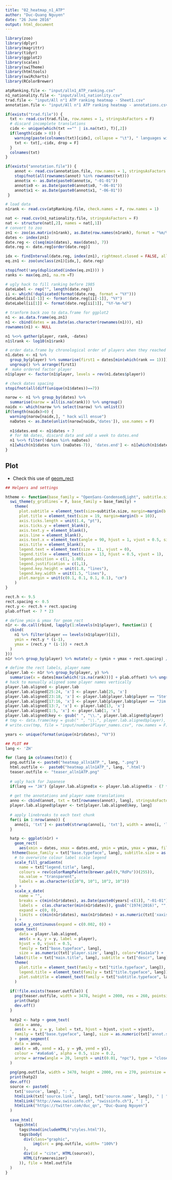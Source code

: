 ```yaml
---
title: "02_heatmap_n1_ATP"
author: "Duc-Quang Nguyen"
date: "26 June 2016"
output: html_document
---
```


```r
library(zoo)
library(dplyr)
library(magrittr)
library(tidyr)
library(ggplot2)
library(scales)
library(swiTheme)
library(htmltools)
library(swiRcharts)
library(RColorBrewer)

atpRanking.file <- "input/alln1_ATP_ranking.csv"
n1_nationality.file <- "input/alln1_nationlity.csv"
trad.file <- "input/All n°1 ATP ranking heatmap - Sheet1.csv"
annotation.file <- "input/All n°1 ATP ranking heatmap - annotations.csv"

if(exists("trad.file")) {
  txt <- read.csv(trad.file, row.names = 1, stringsAsFactors = F)
  # discard incomplete translations
  cidx <- unique(which(txt =="" | is.na(txt), T)[,2])
  if(length(cidx > 0)) {
    warning(paste(colnames(txt)[cidx], collapse = "\t"), " languages will be discarded!", "\n")
    txt <- txt[,-cidx, drop = F]
  }
  colnames(txt)  
}

if(exists("annotation.file")) {
    annot <- read.csv(annotation.file, row.names = 1, stringsAsFactors = F)  
    stopifnot(all(rownames(annot) %in% rownames(txt)))
    annot$x <- as.Date(paste0(annot$x, "-01-01"))
    annot$x0 <- as.Date(paste0(annot$x0, "-06-01"))
    annot$x1 <- as.Date(paste0(annot$x1, "-06-01"))
 }
```

```r
# load data
n1rank <- read.csv(atpRanking.file, check.names = F, row.names = 1)

nat <- read.csv(n1_nationality.file, stringsAsFactors = F)
nat <- structure(nat[,2], names = nat[,1])
# convert to zoo
zn1 <- zoo(as.matrix(n1rank), as.Date(row.names(n1rank), format = "%m/%d/%Y"))
dates <- index(zn1)
date.reg <- c(seq(min(dates), max(dates), 7))
date.reg <- date.reg[order(date.reg)]

idx <- findInterval(date.reg, index(zn1), rightmost.closed = FALSE, all.inside = FALSE)
eq.zn1 <- zoo(unclass(zn1)[idx,], date.reg)

stopifnot(!any(duplicated(index(eq.zn1))) )
ranks <- max(eq.zn1, na.rm =T)

# ugly hack to fill ranking before 1985
dateLabel <- rep("", length(date.reg))
ii <- which(!duplicated(format(date.reg, format = "%Y")))
dateLabel[ii[-1]] <- format(date.reg[ii[-1]], "%Y")
dateLabel[ii[1]] <- format(date.reg[ii[1]], "%Y-%m-%d")

# tranform back zoo to data.frame for ggplot2
n1 <- as.data.frame(eq.zn1)
n1 <- cbind(dates = as.Date(as.character(rownames(n1))), n1)
rownames(n1) <- NULL

n1 %<>% gather(player, rank, -dates)
n1$lrank <- log10(n1$rank)

# order data.frame by chronological order of players when they reached n1
n1.dates <- n1 %>% 
  group_by(player) %>% summarise(first1 = dates[min(which(rank == 1))]) %>% 
  ungroup() %>% arrange(first1)
#  make ordered factor player
n1$player <- factor(n1$player, levels = rev(n1.dates$player))

# check dates spacing
stopifnot(all(diff(unique(n1$dates))==7))

narow <- n1 %>% group_by(dates) %>% 
  summarise(narow = all(is.na(rank))) %>% ungroup()
naidx <- which(narow %>% select(narow) %>% unlist())
if(length(naidx)>0) {
  warning(narow[naidx,], " hack will ensue")
  naDates <- as.Date(unlist(narow[naidx,'dates']), use.names = F)
  
  n1$dates.end <- n1$dates + 7
  # for NA dates, discard data and add a week to dates.end
  n1 %<>% filter(!dates %in% naDates)
  n1[which(n1$dates %in% (naDates-7)), 'dates.end'] <- n1[which(n1$dates %in% (naDates-7)), 'dates.end'] + 7
}

```

## Plot

* Check this use of [geom_rect](https://nsaunders.wordpress.com/2015/04/15/project-tycho-ggplot2-and-the-shameless-stealing-of-blog-ideas/)

```r
## Helpers and settings

htheme <- function(base_family = "OpenSans-CondensedLight", subtitle.size = 15) {
  swi_theme(y_gridlines = F, base_family = base_family) + 
    theme(
      plot.subtitle = element_text(size=subtitle.size, margin=margin(b = 10)),
      plot.title = element_text(size = 19, margin=margin(b = 10)),
      axis.ticks.length = unit(1.4, "pt"),
      axis.ticks.y = element_blank(),
      axis.text.y = element_blank(),
      axis.line = element_blank(),
      axis.text.x = element_text(angle = 90, hjust = 1, vjust = 0.5, size = 10),
      axis.title = element_blank(),
      legend.text = element_text(size = 11, vjust = 0),
      legend.title = element_text(size = 13, hjust = 0.5, vjust = 1),
      legend.position = c(1, 1.08),
      legend.justification = c(1,1),
      legend.key.height = unit(1.8, "lines"),
      legend.key.width = unit(1.5, "lines"),
      plot.margin = unit(c(0.1, 0.1, 0.1, 0.1), "cm")
    )
}

rect.h <- 9.5
rect.spacing <- 0.5
rect.y <- rect.h + rect.spacing
plab.offset <- 7 * 23

# define ymin & ymax for geom_rect
n1r <- do.call(rbind, lapply(1:nlevels(n1$player), function(i) {
  cbind(
    n1 %>% filter(player == levels(n1$player)[i]), 
    ymin = rect.y * (i-1),
    ymax = (rect.y * (i-1)) + rect.h
  )
}))
n1r %<>% group_by(player) %>% mutate(y = (ymin + ymax + rect.spacing) / 2) %>% ungroup()

# define the rect labels, player name
player.lab <- n1r %>% group_by(player, y) %>% 
  summarise(x = dates[max(which(!is.na(rank)))] + plab.offset) %>% ungroup()
# hack to manually aligned some player names vertically
player.lab.aligned <- player.lab
player.lab.aligned[25:24, 'x'] <- player.lab[25, 'x']
player.lab.aligned[23:18, 'x'] <- player.lab[player.lab$player == "Stefan Edberg", 'x']
player.lab.aligned[17:16, 'x'] <- player.lab[player.lab$player == "Jim Courier", 'x']
player.lab.aligned[13:7, 'x'] <- player.lab[13, 'x']
player.lab.aligned[1:5, 'x'] <- player.lab[1, 'x']
player.lab.aligned$key <- gsub(" ", "\\.", player.lab.aligned$player)
# tmp <- data.frame(key = gsub(" ", "\\.", player.lab.aligned$player), value = paste0(player.lab.aligned$player, " (", nat[match(player.lab.aligned$player, names(nat))], ")"))
# write.csv(tmp, file = "input/number1Player_names.csv", row.names = F)

years <- unique(format(unique(n1r$dates), "%Y"))

## PLOT ##
lang <- 'ZH'

for (lang in colnames(txt)) {
  png.outfile <- paste0("heatmap_alln1ATP_", lang, ".png")
  html.outfile <-  paste0("heatmap_alln1ATP_", lang, ".html")
  teaser.outfile <- "teaser_alln1ATP.png"
  
  # ugly hack for Japanese
  if(lang == "JA") {player.lab.aligned$x <- player.lab.aligned$x - (7 * 16)}
  
  # get the annotations and player name translations
  anno <- cbind(annot, txt = txt[rownames(annot), lang], stringsAsFactors = F)
  player.lab.aligned$player <- txt[player.lab.aligned$key, lang]
  
  # apply linebreaks to each text chunk
  for(i in 1:nrow(anno)) {
    anno[i, 'txt'] <- paste0(strwrap(anno[i, 'txt'], width = anno[i, 'lineLength']), collapse ="\n")
  }

  hatp <- ggplot(n1r) + 
    geom_rect(
      aes(xmin = dates, xmax = dates.end, ymin = ymin, ymax = ymax, fill = lrank)) + 
   htheme(base_family = txt["base.typeface", lang], subtitle.size = as.numeric(txt['subtitle.size', lang])) +
    # to overwrite colour label scale legend
    scale_fill_gradientn(
      name = txt["legend.title", lang],
      colours = rev(colorRampPalette(brewer.pal(9,"RdPu"))(255)),
      na.value = "transparent",
      labels = as.character(c(10^0, 10^1, 10^2, 10^3))
    ) + 
    scale_x_date(
      name = "",
      breaks = c(min(n1r$dates), as.Date(paste0(years[-c(1)], "-01-01")), max(n1r$dates)),
      labels =  c(as.character(min(n1r$dates)), gsub("(1974|2016)", "", years[-c(1)]), as.character(max(n1r$dates))),
      expand = c(0, 0), 
      limits = c(min(n1r$dates), max(n1r$dates) + as.numeric(txt['xaxis.offset', lang]))
    ) +
    scale_y_continuous(expand = c(0.002, 0)) + 
    geom_text(
      data = player.lab.aligned,
      aes(x = x, y = y, label = player), 
      hjust = 0, vjust = 0.5,
      family = txt["base.typeface", lang],
      size = as.numeric(txt['player.size', lang]), color="#1a1a1a") +
    labs(title = txt["main.title", lang], subtitle = txt["descr", lang]) +
    theme(
      plot.title = element_text(family = txt["title.typeface", lang]),
      legend.title = element_text(family = txt["title.typeface", lang]),
      plot.subtitle = element_text(family = txt["subtitle.typeface", lang])
    )
  
  if(!file.exists(teaser.outfile)) {
    png(teaser.outfile, width = 3478, height = 2000, res = 260, pointsize = 9)
    print(hatp)
    dev.off()    
  }
  
  hatp2 <- hatp + geom_text(
    data = anno, 
    aes(x = x, y = y, label = txt, hjust = hjust, vjust = vjust),
    family = txt["base.typeface", lang], size = as.numeric(txt['annot.size', lang]), color="#737373"
  ) + geom_segment(
    data = anno, 
    aes(x = x0, xend = x1, y = y0, yend = y1),
    colour = '#a6a6a6', alpha = 0.5, size = 0.2,
    arrow = arrow(angle = 20, length = unit(0.01, "npc"), type = "closed")
  )
  
  png(png.outfile, width = 3478, height = 2000, res = 270, pointsize = 9)
  print(hatp2)
  dev.off()
  source <- paste0(
    txt['source', lang], ": ", 
    htmlLink(txt['source.link', lang], txt['source.name', lang]), " | ", 
    htmlLink("http://www.swissinfo.ch", "swissinfo.ch"), " | ",
    htmlLink("https://twitter.com/duc_qn", "Duc-Quang Nguyen")
  )
  
  save_html(
    tags$html(
      tags$head(includeHTML("styles.html")),
      tags$body(    
        div(class="graphic", 
            img(src = png.outfile, width= "100%")
        ),
        div(id = "cite", HTML(source)),
        HTML(iframeresizer)  
      )), file = html.outfile
  )
}

```